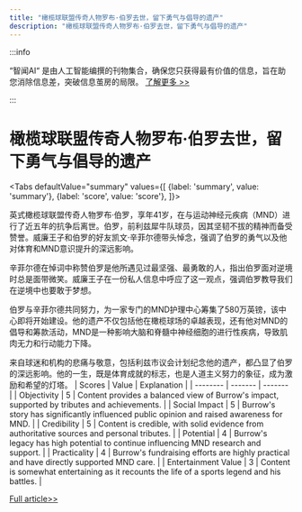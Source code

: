 ```yaml
---
title: "橄榄球联盟传奇人物罗布·伯罗去世，留下勇气与倡导的遗产"
description: "橄榄球联盟传奇人物罗布·伯罗去世，留下勇气与倡导的遗产"
---
```



:::info

“智闻AI“ 是由人工智能编撰的刊物集合，确保您只获得最有价值的信息，旨在助您消除信息差，突破信息茧房的局限。  [了解更多 >>](/)

:::

# 橄榄球联盟传奇人物罗布·伯罗去世，留下勇气与倡导的遗产


<Tabs
	defaultValue="summary"
	values={[
	{label: 'summary', value: 'summary'},
	{label: 'score', value: 'score'},
]}>
<TabItem value="summary">


英式橄榄球联盟传奇人物罗布·伯罗，享年41岁，在与运动神经元疾病（MND）进行了近五年的抗争后离世。伯罗，前利兹犀牛队球员，因其坚韧不拔的精神而备受赞誉。威廉王子和伯罗的好友凯文·辛菲尔德带头悼念，强调了伯罗的勇气以及他对体育和MND意识提升的深远影响。

辛菲尔德在悼词中称赞伯罗是他所遇见过最坚强、最勇敢的人，指出伯罗面对逆境时总是面带微笑。威廉王子在一份私人信息中呼应了这一观点，强调伯罗教导我们在逆境中也要敢于梦想。

伯罗与辛菲尔德共同努力，为一家专门的MND护理中心筹集了580万英镑，该中心即将开始建设。他的遗产不仅包括他在橄榄球场的卓越表现，还有他对MND的倡导和筹款活动，MND是一种影响大脑和脊髓中神经细胞的进行性疾病，导致肌肉无力和行动能力下降。

来自球迷和机构的悲痛与敬意，包括利兹市议会计划纪念他的遗产，都凸显了伯罗的深远影响。他的一生，既是体育成就的标志，也是人道主义努力的象征，成为激励和希望的灯塔。
</TabItem>
<TabItem value="score">
	| Scores     | Value   | Explanation |
	| -------- | ------- | ------- |
	| Objectivity  | 5    | Content provides a balanced view of Burrow's impact, supported by tributes and achievements.    |
	| Social Impact | 5     | Burrow's story has significantly influenced public opinion and raised awareness for MND.    |
	| Credibility    | 5    | Content is credible, with solid evidence from authoritative sources and personal tributes.    |
	| Potential    | 4    | Burrow's legacy has high potential to continue influencing MND research and support.    |
	| Practicality    | 4    | Burrow's fundraising efforts are highly practical and have directly supported MND care.    |
	| Entertainment Value    | 3    | Content is somewhat entertaining as it recounts the life of a sports legend and his battles.    |
</TabItem>
</Tabs>

[Full article>>](https://www.bbc.com/news/articles/cv2292d4lelo)
